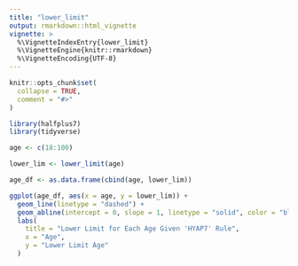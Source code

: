 ```yaml
---
title: "lower_limit"
output: rmarkdown::html_vignette
vignette: >
  %\VignetteIndexEntry{lower_limit}
  %\VignetteEngine{knitr::rmarkdown}
  %\VignetteEncoding{UTF-8}
---
```


```r
knitr::opts_chunk$set(
  collapse = TRUE,
  comment = "#>"
)
```

```r
library(halfplus7)
library(tidyverse)
```

```r
age <- c(18:100)

lower_lim <- lower_limit(age)

age_df <- as.data.frame(cbind(age, lower_lim))

ggplot(age_df, aes(x = age, y = lower_lim)) +
  geom_line(linetype = "dashed") +
  geom_abline(intercept = 0, slope = 1, linetype = "solid", color = "black") +
  labs(
    title = "Lower Limit for Each Age Given 'HYAP7' Rule",
    x = "Age",
    y = "Lower Limit Age"
  )
```
